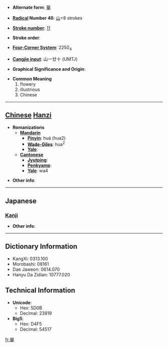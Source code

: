 * '''Alternate form''': [[華]]

* '''[[Wiktionary:Chinese radical index| Radical]] Number 46''': [[Wiktionary:Chinese radical index 山|山]]+8 strokes

* '''[[Wiktionary:Chinese total strokes index|Stroke number]]''': [[Wiktionary:Chinese total strokes index 11|11]]

* '''Stroke order''': 

* '''[[Wiktionary:Chinese four corner index|Four-Corner System]]''': 2250<sub>4</sub>

* '''[[Wiktionary:Chinese Cangjie index|Cangjie input]]''': 山一廿十 (UMTJ)

* '''Graphical Significance and Origin''': 

* '''Common Meaning'''
*#flowery
*# illustrious
*# Chinese


----

== [[Chinese]] [[Hanzi]] ==

* '''Romanizations'''
** '''[[Mandarin]]'''
*** '''[[Pinyin]]''': huá (hua2)
*** '''[[Wade-Giles]]''': hua<sup>2</sup>
*** '''[[Yale]]''': 
** '''[[Cantonese]]'''
*** '''[[Jyutping]]''':
*** '''[[Penkyamp]]''': 
*** '''[[Yale]]''': wa4

* '''Other info''': 

----

==Japanese==
===[[Kanji]]===
{{kanji|on readings=[[か]] (ka)|kun readings=}}

* '''Other info''':  

----

== Dictionary Information ==

* KangXi: 0313.100
* Morobashi: 08161
* Dae Jaweon: 0614.070
* Hanyu Da Zidian: 10777.020

== Technical Information ==

* '''Unicode''':
** Hex: 5D0B
** Decimal: 23819
* '''Big5''':
** Hex: D4F5
** Decimal: 54517

[[fr:崋]]